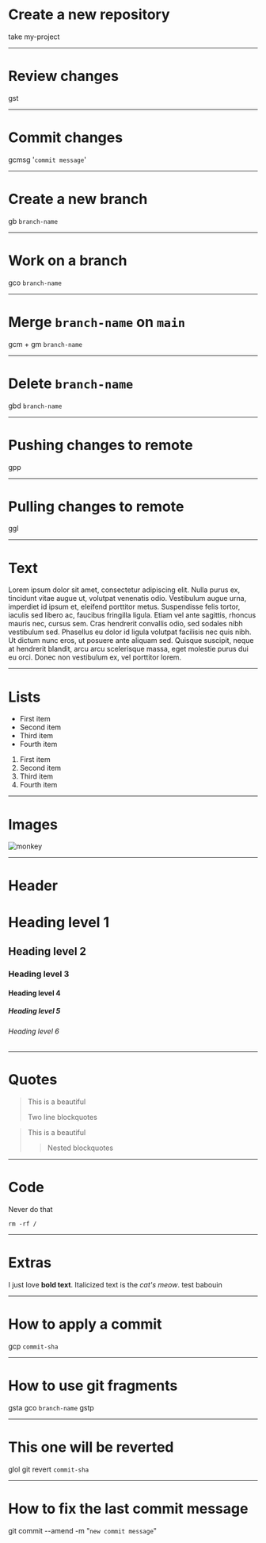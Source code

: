 
<!-- deck.mdx -->

# Create a new repository

take my-project

---

# Review changes

gst

---

# Commit changes

gcmsg '`commit message`'

---

# Create a new branch

gb `branch-name`

---

# Work on a branch

gco `branch-name`

---

# Merge `branch-name` on `main`

gcm + gm `branch-name`

---

# Delete `branch-name`

gbd `branch-name`

---

# Pushing changes to remote

gpp

---

# Pulling changes to remote

ggl

---

# Text

Lorem ipsum dolor sit amet, consectetur adipiscing elit. Nulla purus ex, tincidunt vitae augue ut, volutpat venenatis odio. Vestibulum augue urna, imperdiet id ipsum et, eleifend porttitor metus. Suspendisse felis tortor, iaculis sed libero ac, faucibus fringilla ligula. Etiam vel ante sagittis, rhoncus mauris nec, cursus sem. Cras hendrerit convallis odio, sed sodales nibh vestibulum sed. Phasellus eu dolor id ligula volutpat facilisis nec quis nibh. Ut dictum nunc eros, ut posuere ante aliquam sed. Quisque suscipit, neque at hendrerit blandit, arcu arcu scelerisque massa, eget molestie purus dui eu orci. Donec non vestibulum ex, vel porttitor lorem.

---

# Lists

- First item
- Second item
- Third item
- Fourth item

1. First item
2. Second item
3. Third item
4. Fourth item

---

# Images

![monkey](http://www.slate.fr/sites/default/files/styles/1200x680/public/singe-hurleur.jpg)

>

---

# Header

# Heading level 1

## Heading level 2

### Heading level 3

#### Heading level 4

##### Heading level 5

###### Heading level 6

---

# Quotes

> This is a beautiful
>
> Two line blockquotes

> This is a beautiful
>
> > Nested blockquotes

---

# Code

Never do that

```
rm -rf /
```

---

# Extras

I just love **bold text**.
Italicized text is the _cat's meow_.
test babouin

---

# How to apply a commit

gcp `commit-sha`

---

# How to use git fragments

gsta
gco `branch-name`
gstp

---

# This one will be reverted

glol
git revert `commit-sha`

---

# How to fix the last commit message

git commit --amend -m "`new commit message`"
